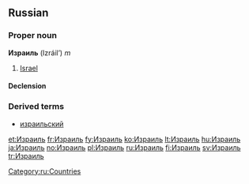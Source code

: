 ==Russian==
===Proper noun===
'''Израиль''' (Izráil’) ''m''

# [[Israel]]

====Declension====
{{ru-noun-inan-ь-1-m-unc|Израил|Изра́ил}}

===Derived terms===
*[[израильский]]

[[Category:ru:Countries]]

[[et:Израиль]]
[[fr:Израиль]]
[[fy:Израиль]]
[[ko:Израиль]]
[[lt:Израиль]]
[[hu:Израиль]]
[[ja:Израиль]]
[[no:Израиль]]
[[pl:Израиль]]
[[ru:Израиль]]
[[fi:Израиль]]
[[sv:Израиль]]
[[tr:Израиль]]